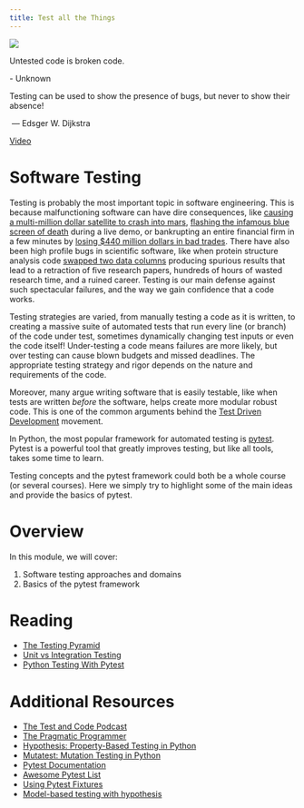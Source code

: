 ```yaml
---
title: Test all the Things
---
```


![](../../images/workbench_explosion.png)

:::{.callout-note appearance="minimal"}
Untested code is broken code.

\- Unknown

Testing can be used to show the presence of bugs, but never to show their absence!

\ — Edsger W. Dijkstra
:::

[Video](https://www.youtube.com/watch?v=VYN4ZSdpCmw)

# Software Testing

Testing is probably the most important topic in software engineering. This is because malfunctioning software can have dire
consequences, like [causing a multi-million dollar satellite to crash into mars](https://en.wikipedia.org/wiki/Mars_Climate_Orbiter),
[flashing the infamous blue screen of death](https://www.youtube.com/watch?v=AbER5TVTHEc&t=29s) during a live demo,
or bankrupting an entire financial firm in a few minutes by
[losing $440 million dollars in bad trades](https://www.henricodolfing.com/2019/06/project-failure-case-study-knight-capital.html).
There have also been high profile bugs in scientific software, like when protein structure analysis code
[swapped two data columns](https://www.science.org/doi/full/10.1126/science.314.5807.1856) producing spurious results
that lead to a retraction of five research papers, hundreds of hours of wasted research time, and a ruined career.
Testing is our main defense against such spectacular failures, and the way we gain confidence that a code works.

Testing strategies are varied, from manually testing a code as it is written, to creating a massive suite of
automated tests that run every line (or branch) of the code under test, sometimes dynamically changing test inputs or
even the code itself! Under-testing a code means failures are more likely, but over testing can cause blown budgets
and missed deadlines. The appropriate testing strategy and rigor depends on the nature and requirements of the code.

Moreover, many argue writing software that is easily testable, like when tests are written *before* the software,
helps create more modular robust code. This is one of the common arguments behind the
[Test Driven Development](https://en.wikipedia.org/wiki/Test-driven_development) movement.

In Python, the most popular framework for automated testing is [pytest](https://docs.pytest.org/en/7.2.x/). Pytest
is a powerful tool that greatly improves testing, but like all tools, takes some time to learn.

Testing concepts and the pytest framework could both be a whole course (or several courses).
Here we simply try to highlight some of the main ideas and provide the basics of pytest.

# Overview

In this module, we will cover:

1. Software testing approaches and domains
2. Basics of the pytest framework

# Reading

- [The Testing Pyramid](https://www.browserstack.com/guide/testing-pyramid-for-test-automation)
- [Unit vs Integration Testing](https://circleci.com/blog/unit-testing-vs-integration-testing/)
- [Python Testing With Pytest](https://realpython.com/pytest-python-testing/)

# Additional Resources

- [The Test and Code Podcast](https://testandcode.com/)
- [The Pragmatic Programmer](https://raygun.com/blog/costly-software-errors-history/)
- [Hypothesis: Property-Based Testing in Python](https://hypothesis.readthedocs.io/en/latest/)
- [Mutatest: Mutation Testing in Python](https://hypothesis.readthedocs.io/en/latest/)
- [Pytest Documentation](https://docs.pytest.org/en/7.1.x/)
- [Awesome Pytest List](https://github.com/augustogoulart/awesome-pytest)
- [Using Pytest Fixtures](https://www.testim.io/blog/using-pytest-fixtures/)
- [Model-based testing with hypothesis](https://www.youtube.com/watch?v=-S3BFkNn0rQ)
